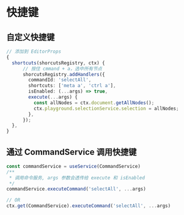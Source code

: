 # 快捷键

## 自定义快捷键

```ts pure
// 添加到 EditorProps
{
  shortcuts(shorcutsRegistry, ctx) {
      // 按住 cmmand + a，选中所有节点
      shorcutsRegistry.addHandlers({
        commandId: 'selectAll',
        shortcuts: ['meta a', 'ctrl a'],
        isEnabled: (...args) => true,
        execute(...args) {
          const allNodes = ctx.document.getAllNodes();
          ctx.playground.selectionService.selection = allNodes;
        },
      });
  },
}

```

## 通过 CommandService 调用快捷键

```ts pure
const commandService = useService(CommandService)
/**
 * 调用命令服务, args 参数会透传给 execute 和 isEnabled
 */
commandService.executeCommand('selectAll', ...args)

// OR
ctx.get(CommandService).executeCommand('selectAll', ...args)
```
